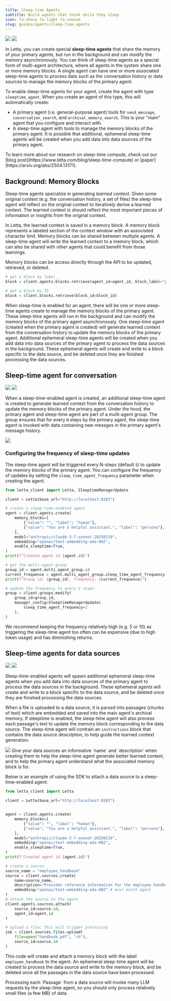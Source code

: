 ```yaml
---
title: Sleep-time Agents
subtitle: Build agents that think while they sleep
icon: fa-sharp fa-light fa-snooze
slug: guides/agents/sleep-time-agents
---
```


<img className="light" src="/images/sleep_time.png" />
<img className="dark" src="/images/sleep_time_dark.png" />

In Letta, you can create special **sleep-time agents** that share the memory of your primary agents, but run in the background and can modify the memory asynchronously. You can think of sleep-time agents as a special form of multi-agent architecture, where all agents in the system share one or more memory blocks. A single agent can have one or more associated sleep-time agents to process data such as the conversation history or data sources to manage the memory blocks of the primary agent.

To enable sleep-time agents for your agent, create the agent with type `sleeptime_agent`. When you create an agent of this type, this will automatically create:
* A primary agent (i.e. general-purpose agent) tools for `send_message`, `conversation_search`, and `archival_memory_search`. This is your "main" agent that you configure and interact with.
* A sleep-time agent with tools to manage the memory blocks of the primary agent. It is possible that additional, ephemeral sleep-time agents will be created when you add data into data sources of the primary agent.

<Tip>
To learn more about our research on sleep-time compute, check out our [blog post](https://www.letta.com/blog/sleep-time-compute) or [paper](https://arxiv.org/abs/2504.13171).
</Tip>

## Background: Memory Blocks
Sleep-time agents specialize in generating *learned context*. Given some original context (e.g. the conversation history, a set of files) the sleep-time agent will reflect on the original context to iteratively derive a learned context. The learned context is should reflect the most important pieces of information or insights from the original context.

In Letta, the learned context is saved in a memory block. A memory block represents a labeled section of the context window with an associated character limit. Memory blocks can be shared between multiple agents. A sleep-time agent will write the learned context to a memory block, which can also be shared with other agents that could benefit from those learnings.

Memory blocks can be access directly through the API to be updated, retrieved, or deleted.
```python
# get a block by label
block = client.agents.blocks.retrieve(agent_id=agent_id, block_label="persona")

# get a block by ID
block = client.blocks.retrieve(block_id=block_id)
```

When sleep-time is enabled for an agent, there will be one or more sleep-time agents create to manage the memory blocks of the primary agent. These sleep-time agents will run in the background and can modify the memory blocks of the primary agent asynchronously. One sleep-time agent (created when the primary agent is created) will generate learned context from the conversation history to update the memory blocks of the primary agent. Additional ephemeral sleep-time agents will be created when you add data into data sources of the primary agent to process the data sources in the background. These ephemeral agents will create and write to a block specific to the data source, and be deleted once they are finished processing the data sources.

## Sleep-time agent for conversation

<img className="light" src="/images/sleeptime_chat.png" />
<img className="dark" src="/images/sleeptime_chat_dark.png" />

When a sleep-time-enabled agent is created, an additional sleep-time agent is created to generate learned context from the conversation history to update the memory blocks of the primary agent. Under the hood, the primary agent and sleep-time agent are part of a multi-agent group. The group ensures that for every `N` steps by the primary agent, the sleep-time agent is invoked with data containing new messges in the primary agent's message history.

<img src="/images/sleeptime_chat_only.gif" />

### Configuring the frequency of sleep-time updates
The sleep-time agent will be triggered every N-steps (default `5`) to update the memory blocks of the primary agent. You can configure the frequency of updates by setting the `sleep_time_agent_frequency` parameter when creating the agent.
```python maxLines=50
from letta_client import Letta, SleeptimeManagerUpdate

client = Letta(base_url="http://localhost:8283")

# create a sleep-time-enabled agent
agent = client.agents.create(
    memory_blocks=[
        {"value": "", "label": "human"},
        {"value": "You are a helpful assistant.", "label": "persona"},
    ],
    model="anthropic/claude-3-7-sonnet-20250219",
    embedding="openai/text-embedding-ada-002",
    enable_sleeptime=True,
)
print(f"Created agent id {agent.id}")

# get the multi-agent group
group_id = agent.multi_agent_group.id
current_frequence = agent.multi_agent_group.sleep_time_agent_frequency
print(f"Group id: {group_id}, frequency: {current_frequence}")

# update the frequency to every 2 steps
group = client.groups.modify(
    group_id=group_id,
    manager_config=SleeptimeManagerUpdate(
        sleep_time_agent_frequency=2
    ),
)
```
We recommend keeping the frequency relatively high (e.g. 5 or 10) as triggering the sleep-time agent too often can be expensive (due to high token usage) and has diminishing returns.


## Sleep-time agents for data sources

<img className="light" src="/images/sleeptime_data.png" />
<img className="dark" src="/images/sleeptime_data_dark.png" />

Sleep-time-enabled agents will spawn additional ephemeral sleep-time agents when you add data into data sources of the primary agent to process the data sources in the background. These ephemeral agents will create and write to a block specific to the data source, and be deleted once they are finished processing the data sources.

When a file is uploaded to a data source, it is parsed into passages (chunks of text) which are embedded and saved into the main agent's archival memory. If sleeptime is enabled, the sleep-time agent will also process each passage's text to update the memory block corresponding to the data source. The sleep-time agent will contrain an `instructions` block that contains the data source description, to help guide the learned context generation.

<img src="/images/sleeptime_data_source.gif" />

<Tip>
Give your data sources an informative `name` and `description` when creating them to help the sleep-time agent generate better learned context, and to help the primary agent understand what the associated memory block is for. 
</Tip>

Below is an example of using the SDK to attach a data source to a sleep-time-enabled agent:

```python maxLines=50
from letta_client import Letta

client = Letta(base_url="http://localhost:8283")


agent = client.agents.create(
    memory_blocks=[
        {"value": "", "label": "human"},
        {"value": "You are a helpful assistant.", "label": "persona"},
    ],
    model="anthropic/claude-3-7-sonnet-20250219",
    embedding="openai/text-embedding-ada-002",
    enable_sleeptime=True,
)
print(f"Created agent id {agent.id}")

# create a source
source_name = "employee_handbook"
source = client.sources.create(
    name=source_name,
    description="Provides reference information for the employee handbook",
    embedding="openai/text-embedding-ada-002" # must match agent
)
# attach the source to the agent
client.agents.sources.attach(
    source_id=source.id,
    agent_id=agent.id
)

# upload a file: this will trigger processing
job = client.sources.files.upload(
    file=open("handbook.pdf", "rb"),
    source_id=source.id
)
```
This code will create and attach a memory block with the label `employee_handbook` to the agent. An ephemeral sleep-time agent will be created to process the data source and write to the memory block, and be deleted once all the passages in the data source have been processed.

<Warning>
Processing each `Passage` from a data source will invoke many LLM requests by the sleep-time agent, so you should only process relatively small files (a few MB) of data.
</Warning>